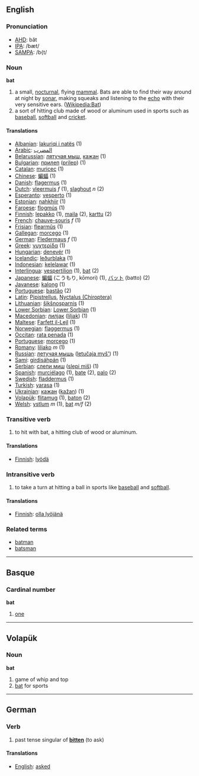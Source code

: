 ==English==

===Pronunciation===
*[[w:AHD|AHD]]: băt
*[[w:IPA|IPA]]: /bæt/
*[[w:SAMPA|SAMPA]]: /b{t/

=== Noun ===

'''bat'''

# a small, [[nocturnal]], flying [[mammal]]. Bats are able to find their way around at night by [[sonar]], making squeaks and listening to the [[echo]] with their very sensitive ears.  ([[en:bat|Wikipedia:Bat]])
# a sort of hitting club made of wood or aluminum used in sports such as [[baseball]], [[softball]] and [[cricket]].

==== Translations ====
*[[Albanian]]: [[lakuriqi i natës]] (1)
*[[Arabic]]: [[المضرب]]
*[[Belarussian]]: [[лятучая мыш]], [[кажан]] (1)
*[[Bulgarian]]: [[прилеп]] ([[prilep]]) (1)
*[[Catalan]]: [[muricec]] (1)
*[[Chinese]]: [[蝙蝠]] (1)
*[[Danish]]: [[flagermus]] (1)
*[[Dutch]]: [[vleermuis]] ''f'' (1), [[slaghout]] ''n'' (2)
*[[Esperanto]]: [[vesperto]] (1)
*[[Estonian]]: [[nahkhiir]] (1)
*[[Faroese]]: [[flogmús]] (1)
*[[Finnish]]: [[lepakko]] (1), [[maila]] (2), [[karttu]] (2)
*[[French]]: [[chauve-souris]] ''f'' (1)
*[[Frisian]]: [[flearmûs]] (1)
*[[Gallegan]]: [[morcego]] (1)
*[[German]]: [[Fledermaus]] ''f'' (1)
*[[Greek]]: [[νυχτερίδα]] '' '' (1)
*[[Hungarian]]: [[denevér]] (1)
*[[Icelandic]]: [[leðurblaka]] (1)
*[[Indonesian]]: [[kelelawar]] (1)
*[[Interlingua]]: [[vespertilion]] (1), [[bat]] (2)
*[[Japanese]]: [[蝙蝠]] (こうもり, kōmori) (1), [[バット]] (batto) (2)
*[[Javanese]]: [[kalong]] (1)
*[[Portuguese]]: [[bastão]] (2) 
*[[Latin]]: [[Pipistrellus]], [[Nyctalus (Chiroptera)]] '' ''
*[[Lithuanian]]: [[šikšnosparnis]] (1)
*[[Lower Sorbian]]: [[Lower Sorbian]] (1)
*[[Macedonian]]: [[лилjак]] ([[liljak]]) (1)
*[[Maltese]]: [[Farfett il-Lejl]] (1)
*[[Norwegian]]: [[flaggermus]] (1)
*[[Occitan]]: [[rata penada]] (1)
*[[Portuguese]]: [[morcego]] (1)
*[[Romany]]: [[liliako]] ''m'' (1)
*[[Russian]]: [[летучая мышь]] ([[letučaja myš']]) '' '' (1)
*[[Sami]]: [[girdisáhpán]] (1)
*[[Serbian]]: [[слепи миш]] ([[slepi miš]]) (1)
*[[Spanish]]: [[murciélago]] (1), [[bate]] (2), [[palo]] (2)
*[[Swedish]]: [[fladdermus]] (1)
*[[Turkish]]: [[yarasa]] (1)
*[[Ukrainian]]: [[кажан]] ([[kažan]]) (1)
*[[Volapük]]: [[flitamug]] (1), [[baton]] (2)
*[[Welsh]]: [[ystlum]] ''m'' (1), [[bat]] ''m/f'' (2)

=== Transitive verb ===
# to hit with bat, a hitting club of wood or aluminum.

==== Translations ====
*[[Finnish]]: [[lyödä]]

=== Intransitive verb ===
# to take a turn at hitting a ball in sports like [[baseball]] and [[softball]].

==== Translations ====
*[[Finnish]]: [[olla lyöjänä]]

===Related terms===
*[[batman]]
*[[batsman]]

----

==Basque==

=== Cardinal number ===

'''bat'''

# [[one]]

----

==Volapük==

=== Noun === 

'''bat'''

# game of whip and top
# [[bat]] for sports

----

==German==
===Verb===
#past tense singular of '''[[bitten]]''' (to ask)

==== Translations ====
*[[English]]: [[asked]]